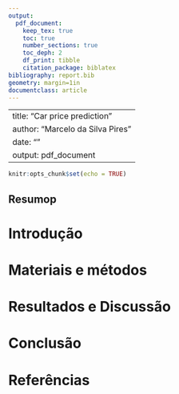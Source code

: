 ```yaml
---
output:
  pdf_document:
    keep_tex: true
    toc: true
    number_sections: true
    toc_deph: 2
    df_print: tibble
    citation_package: biblatex
bibliography: report.bib
geometry: margin=1in
documentclass: article
---
```

---
title: "Car price prediction"
author: "Marcelo da Silva Pires"
date: ""
output: pdf_document
---

```r
knitr:opts_chunk$set(echo = TRUE)
```
## Resumop

# Introdução

# Materiais e métodos

# Resultados e Discussão

# Conclusão

# Referências